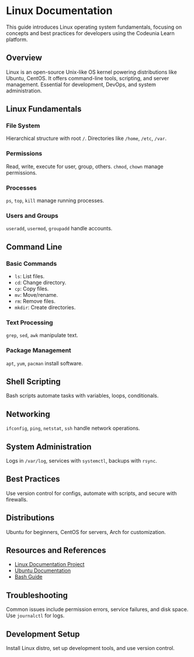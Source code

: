 # Linux Documentation

This guide introduces Linux operating system fundamentals, focusing on concepts and best practices for developers using the Codeunia Learn platform.

## Overview

Linux is an open-source Unix-like OS kernel powering distributions like Ubuntu, CentOS. It offers command-line tools, scripting, and server management. Essential for development, DevOps, and system administration.

## Linux Fundamentals

### File System

Hierarchical structure with root `/`. Directories like `/home`, `/etc`, `/var`.

### Permissions

Read, write, execute for user, group, others. `chmod`, `chown` manage permissions.

### Processes

`ps`, `top`, `kill` manage running processes.

### Users and Groups

`useradd`, `usermod`, `groupadd` handle accounts.

## Command Line

### Basic Commands

- `ls`: List files.
- `cd`: Change directory.
- `cp`: Copy files.
- `mv`: Move/rename.
- `rm`: Remove files.
- `mkdir`: Create directories.

### Text Processing

`grep`, `sed`, `awk` manipulate text.

### Package Management

`apt`, `yum`, `pacman` install software.

## Shell Scripting

Bash scripts automate tasks with variables, loops, conditionals.

## Networking

`ifconfig`, `ping`, `netstat`, `ssh` handle network operations.

## System Administration

Logs in `/var/log`, services with `systemctl`, backups with `rsync`.

## Best Practices

Use version control for configs, automate with scripts, and secure with firewalls.

## Distributions

Ubuntu for beginners, CentOS for servers, Arch for customization.

## Resources and References

- [Linux Documentation Project](https://tldp.org/)
- [Ubuntu Documentation](https://ubuntu.com/desktop/developers)
- [Bash Guide](https://mywiki.wooledge.org/BashGuide)

## Troubleshooting

Common issues include permission errors, service failures, and disk space. Use `journalctl` for logs.

## Development Setup

Install Linux distro, set up development tools, and use version control.
